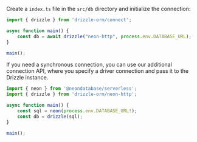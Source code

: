 
Create a `index.ts` file in the `src/db` directory and initialize the connection:

```typescript
import { drizzle } from 'drizzle-orm/connect';

async function main() {
    const db = await drizzle("neon-http", process.env.DATABASE_URL);
}

main();
```

If you need a synchronous connection, you can use our additional connection API, 
where you specify a driver connection and pass it to the Drizzle instance.

```typescript
import { neon } from '@neondatabase/serverless';
import { drizzle } from 'drizzle-orm/neon-http';

async function main() {
    const sql = neon(process.env.DATABASE_URL!);
    const db = drizzle(sql);
}

main();
```